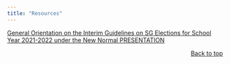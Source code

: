 ```yaml
---
title: "Resources"
---
```


[General Orientation on the Interim Guidelines on SG Elections for School Year 2021-2022 under the New Normal PRESENTATION](https://drive.google.com/drive/folders/1caswYEvFFIvGZR9M-hui1Ohjym8Nl5w9?usp=sharing)


<p align="right">
<a href="#top">Back to top</a>
</p>
